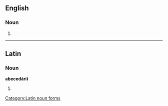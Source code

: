 ==English==

===Noun===
{{head|en|noun plural form}}

# {{plural of|abecedarius|lang=en}}

----

==Latin==

===Noun===
'''abecedāriī''' {{g|n}}

# {{inflection of|abecedārium||gen|s|lang=la}}

[[Category:Latin noun forms]]